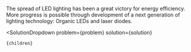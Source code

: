 

The spread of LED lighting has been a great victory for energy efficiency. More progress is possible through development of a next generation of lighting technology: Organic LEDs and laser diodes.

  <SolutionDropdown 
    problem={problem} 
    solution={solution}
  >
    {children}
  </SolutionDropdown>